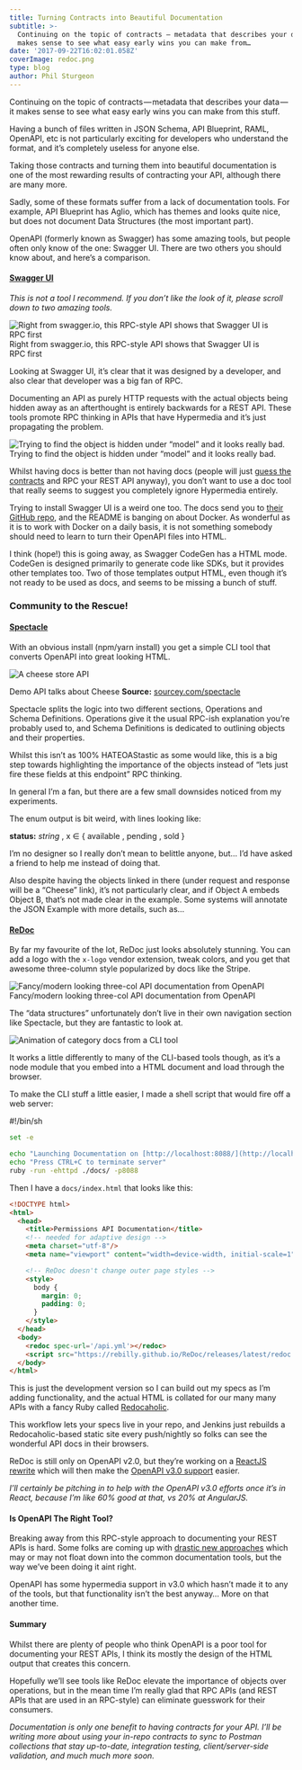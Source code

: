 ```yaml
---
title: Turning Contracts into Beautiful Documentation
subtitle: >-
  Continuing on the topic of contracts — metadata that describes your data — it
  makes sense to see what easy early wins you can make from…
date: '2017-09-22T16:02:01.058Z'
coverImage: redoc.png
type: blog
author: Phil Sturgeon
---
```


Continuing on the topic of contracts — metadata that describes your data — it makes sense to see what easy early wins you can make from this stuff.

Having a bunch of files written in JSON Schema, API Blueprint, RAML, OpenAPI, etc is not particularly exciting for developers who understand the format, and it’s completely useless for anyone else.

Taking those contracts and turning them into beautiful documentation is one of the most rewarding results of contracting your API, although there are many more.

Sadly, some of these formats suffer from a lack of documentation tools. For example, API Blueprint has Aglio, which has themes and looks quite nice, but does not document Data Structures (the most important part).

OpenAPI (formerly known as Swagger) has some amazing tools, but people often only know of the one: Swagger UI. There are two others you should know about, and here’s a comparison.

#### [**Swagger UI**](https://swagger.io/swagger-ui/)

_This is not a tool I recommend. If you don’t like the look of it, please scroll down to two amazing tools._

![Right from swagger.io, this RPC-style API shows that Swagger UI is RPC first](/images/posts/turning-contracts-into-beautiful-documentation/api-docs.png)
Right from swagger.io, this RPC-style API shows that Swagger UI is RPC first

Looking at Swagger UI, it’s clear that it was designed by a developer, and also clear that developer was a big fan of RPC.

Documenting an API as purely HTTP requests with the actual objects being hidden away as an afterthought is entirely backwards for a REST API. These tools promote RPC thinking in APIs that have Hypermedia and it’s just propagating the problem.

![Trying to find the object is hidden under “model” and it looks really bad.](/images/posts/turning-contracts-into-beautiful-documentation/200-code.png)
Trying to find the object is hidden under “model” and it looks really bad.

Whilst having docs is better than not having docs (people will just [guess the contracts](https://apisyouwonthate.com/blog/commit-to-api-contracts) and RPC your REST API anyway), you don’t want to use a doc tool that really seems to suggest you completely ignore Hypermedia entirely.

Trying to install Swagger UI is a weird one too. The docs send you to [their GitHub repo](https://github.com/swagger-api/swagger-ui), and the README is banging on about Docker. As wonderful as it is to work with Docker on a daily basis, it is not something somebody should need to learn to turn their OpenAPI files into HTML.

I think (hope!) this is going away, as Swagger CodeGen has a HTML mode. CodeGen is designed primarily to generate code like SDKs, but it provides other templates too. Two of those templates output HTML, even though it’s not ready to be used as docs, and seems to be missing a bunch of stuff.

### Community to the Rescue!

#### [Spectacle](https://sourcey.com/spectacle/)

With an obvious install (npm/yarn install) you get a simple CLI tool that converts OpenAPI into great looking HTML.

![A cheese store API](/images/posts/turning-contracts-into-beautiful-documentation/cheese-store.png)
<figcaption>
  
  Demo API talks about Cheese **Source:** [sourcey.com/spectacle](https://sourcey.com/spectacle/)
  
</figcaption>

Spectacle splits the logic into two different sections, Operations and Schema Definitions. Operations give it the usual RPC-ish explanation you’re probably used to, and Schema Definitions is dedicated to outlining objects and their properties.

Whilst this isn’t as 100% HATEOAStastic as some would like, this is a big step towards highlighting the importance of the objects instead of “lets just fire these fields at this endpoint” RPC thinking.

In general I’m a fan, but there are a few small downsides noticed from my experiments.

The enum output is bit weird, with lines looking like:

**status:** _string_  , x ∈ { available , pending , sold }

I’m no designer so I really don’t mean to belittle anyone, but… I’d have asked a friend to help me instead of doing that.

Also despite having the objects linked in there (under request and response will be a “Cheese” link), it’s not particularly clear, and if Object A embeds Object B, that’s not made clear in the example. Some systems will annotate the JSON Example with more details, such as…

#### [ReDoc](https://github.com/Rebilly/ReDoc/)

By far my favourite of the lot, ReDoc just looks absolutely stunning. You can add a logo with the `x-logo` vendor extension, tweak colors, and you get that awesome three-column style popularized by docs like the Stripe.

![Fancy/modern looking three-col API documentation from OpenAPI](/images/posts/turning-contracts-into-beautiful-documentation/pet-store.png)
Fancy/modern looking three-col API documentation from OpenAPI

The “data structures” unfortunately don’t live in their own navigation section like Spectacle, but they are fantastic to look at.

![Animation of category docs from a CLI tool](/images/posts/turning-contracts-into-beautiful-documentation/category.gif)

It works a little differently to many of the CLI-based tools though, as it’s a node module that you embed into a HTML document and load through the browser.

To make the CLI stuff a little easier, I made a shell script that would fire off a web server:

#!/bin/sh
```bash
set -e

echo "Launching Documentation on [http://localhost:8088/](http://localhost:8088/)"
echo "Press CTRL+C to terminate server"
ruby -run -ehttpd ./docs/ -p8088
```

Then I have a `docs/index.html` that looks like this:

```html
<!DOCTYPE html>
<html>
  <head>
    <title>Permissions API Documentation</title>
    <!-- needed for adaptive design -->
    <meta charset="utf-8"/>
    <meta name="viewport" content="width=device-width, initial-scale=1">

    <!-- ReDoc doesn't change outer page styles -->
    <style>
      body {
        margin: 0;
        padding: 0;
      }
    </style>
  </head>
  <body>
    <redoc spec-url='/api.yml'></redoc>
    <script src="https://rebilly.github.io/ReDoc/releases/latest/redoc.min.js"> </script>
  </body>
</html>
```

This is just the development version so I can build out my specs as I’m adding functionality, and the actual HTML is collated for our many many APIs with a fancy Ruby called [Redocaholic](https://github.com/philsturgeon/redocaholic).

This workflow lets your specs live in your repo, and Jenkins just rebuilds a Redocaholic-based static site every push/nightly so folks can see the wonderful API docs in their browsers.

ReDoc is still only on OpenAPI v2.0, but they’re working on a [ReactJS rewrite](https://github.com/Rebilly/ReDoc/issues/312) which will then make the [OpenAPI v3.0 support](https://github.com/Rebilly/ReDoc/issues/312) easier.

_I’ll certainly be pitching in to help with the OpenAPI v3.0 efforts once it’s in React, because I’m like 60% good at that, vs 20% at AngularJS._

#### Is OpenAPI The Right Tool?

Breaking away from this RPC-style approach to documenting your REST APIs is hard. Some folks are coming up with [drastic new approaches](http://mfadhel.com/2017/API_Tables/) which may or may not float down into the common documentation tools, but the way we’ve been doing it aint right.

OpenAPI has some hypermedia support in v3.0 which hasn’t made it to any of the tools, but that functionality isn’t the best anyway… More on that another time.

#### Summary

Whilst there are plenty of people who think OpenAPI is a poor tool for documenting your REST APIs, I think its mostly the design of the HTML output that creates this concern.

Hopefully we’ll see tools like ReDoc elevate the importance of objects over operations, but in the mean time I’m really glad that RPC APIs (and REST APIs that are used in an RPC-style) can eliminate guesswork for their consumers.

_Documentation is only one benefit to having contracts for your API. I’ll be writing more about using your in-repo contracts to sync to Postman collections that stay up-to-date, integration testing, client/server-side validation, and much much more soon._